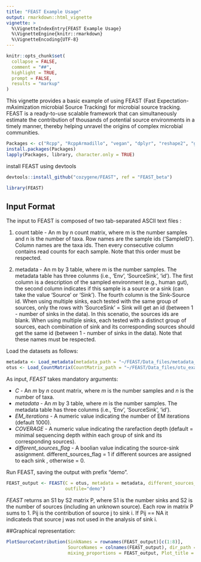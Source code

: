 ```yaml
---
title: "FEAST Example Usage"
output: rmarkdown::html_vignette
vignette: >
  %\VignetteIndexEntry{FEAST Example Usage}
  %\VignetteEngine{knitr::rmarkdown}
  %\VignetteEncoding{UTF-8}
---
```


```r
knitr::opts_chunk$set(
  collapse = FALSE,
  comment = "##",
  highlight = TRUE,
  prompt = FALSE,
  results = "markup"
)
```

This vignette provides a basic example of using FEAST (Fast Expectation-mAximization microbial Source Tracking) for microbial source tracking. 
FEAST is a ready-to-use scalable framework that can simultaneously estimate the contribution of thousands of potential source environments in a timely manner, thereby helping unravel the origins of complex microbial communities. 


```r
Packages <- c("Rcpp", "RcppArmadillo", "vegan", "dplyr", "reshape2", "gridExtra", "ggplot2", "ggthemes")
install.packages(Packages)
lapply(Packages, library, character.only = TRUE)
```


install FEAST using devtools

```r
devtools::install_github("cozygene/FEAST", ref = "FEAST_beta")
```



```r
library(FEAST)

```

## Input Format

The input to FEAST is composed of two tab-separated ASCII text files :

(1) count table - An m by n count matrix, where m is the number samples and n is the number of taxa. Row names are the sample ids ('SampleID'). Column names are the taxa ids. Then every consecutive column contains read counts for each sample. Note that this order must be respected.

(2) metadata - An m by 3 table, where m is the number samples. The metadata table has three colunms (i.e., 'Env', 'SourceSink', 'id'). The first column is a description of the sampled environment (e.g., human gut), the second column indicates if this sample is a source or a sink (can take the value 'Source' or 'Sink'). The fourth column is the Sink-Source id. When using multiple sinks, each tested with the same group of sources, only the rows with 'SourceSink' = Sink will get an id (between 1 - number of sinks in the data). In this scenatio, the sources ids are blank. When using multiple sinks, each tested with a distinct group of sources, each combination of sink and its corresponding sources should get the same id (between 1 - number of sinks in the data). Note that these names must be respected.

Load the datasets as follows:

```r
metadata <- Load_metadata(metadata_path = "~/FEAST/Data_files/metadata_example_multi.txt")
otus <- Load_CountMatrix(CountMatrix_path = "~/FEAST/Data_files/otu_example_multi.txt")
```


As input, *FEAST* takes mandatory arguments:

- _C_ - An _m_ by _n_ count matrix, where _m_ is the number samples and _n_ is the number of taxa.
- _metadata_ - An _m_ by 3 table, where _m_ is the number samples. The metadata table has three colunms (i.e., 'Env', 'SourceSink', 'id').
- _EM_iterations_ - A numeric value indicating the number of EM iterations (default 1000).
- _COVERAGE_ - A numeric value indicating the rarefaction depth (default = minimal sequencing depth within each group of sink and its corresponding sources).
- _different_sources_flag_ - A boolian value indicating the source-sink assignment. different_sources_flag = 1 if different sources are assigned to each sink , otherwise = 0.

Run FEAST, saving the output with prefix "demo".

```r
FEAST_output <- FEAST(C = otus, metadata = metadata, different_sources_flag = 1, dir_path = "~/FEAST/Data_files/",
                      outfile="demo")

```

*FEAST* returns an S1 by S2 matrix P, where S1 is the number sinks and S2 is the number of sources (including an unknown source). Each row in matrix P sums to 1. Pij is the contribution of source j to sink i. If Pij == NA it indicateds that source j was not used in the analysis of sink i.


##Graphical representation: 

```r
PlotSourceContribution(SinkNames = rownames(FEAST_output)[c(1:8)],
                       SourceNames = colnames(FEAST_output), dir_path = "~/FEAST/Data_files/",
                       mixing_proportions = FEAST_output, Plot_title = "Test_",Same_sources_flag = 0, N = 4)
```








